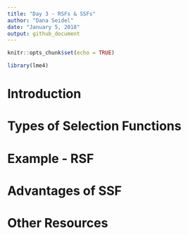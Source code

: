```yaml
---
title: "Day 3 - RSFs & SSFs"
author: "Dana Seidel"
date: "January 5, 2018"
output: github_document
---
```


```r
knitr::opts_chunk$set(echo = TRUE)
```

```r
library(lme4)
```

# Introduction
# Types of Selection Functions
# Example - RSF
# Advantages of SSF
# Other Resources
